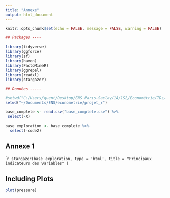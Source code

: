 ```yaml
---
title: "Annexe"
output: html_document
---
```


```r
knitr::opts_chunk$set(echo = FALSE, message = FALSE, warning = FALSE)

## Packages ----

library(tidyverse)
library(ggforce)
library(sf)
library(haven)
library(FactoMineR)
library(ggrepel)
library(readxl)
library(stargazer)

## Données -----

#setwd("C:/Users/quent/Desktop/ENS Paris-Saclay/1A/1S2/Econométrie/TDs/Bases de données/Documents")
setwd("~/Documents/ENS/econometrie/projet_r")

base_complete <- read.csv("base_complete.csv") %>%
 select(-X)

base_exploration <- base_complete %>%
  select(-code2)
```

## Annexe 1 

```` r
stargazer(base_exploration, type = 'html', title = "Principaux indicateurs des variables" )
```

## Including Plots



```r
plot(pressure)
```
